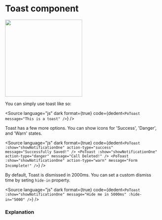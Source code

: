 # Toast component




<Meta of={PoToastStories} />

<img src="./stories/toast-preview.png" width="250px" />

You can simply use toast like so:

<Source
	language="js"
	dark
	format={true}
	code={dedent`
    <PoToast message="This is a toast" />
  `}
/>

Toast has a few more options. You can show icons for 'Success', 'Danger', and 'Warn' states.

<Source
	language="js"
	dark
	format={true}
	code={dedent`
    <PoToast
			:show="showNotificationOne"
			action-type="success"
			message="Successfully Saved!"
		/>
    <PoToast
			:show="showNotificationOne"
			action-type="danger"
			message="Call Deleted!"
		/>
    <PoToast
			:show="showNotificationOne"
			action-type="warn"
			message="Form Incomplete!"
		/>
  `}
/>

By default, Toast is dismissed in 2000ms. You can set a custom dismiss time by seting `hide-in` property.

<Source
	language="js"
	dark
	format={true}
	code={dedent`
   <PoToast
			:show="showNotificationOne"
			message="Hide me in 5000ms"
			:hide-in="5000"
		/>
  `}
/>

### Explanation

<ArgTypes of={PoToastStories} />
